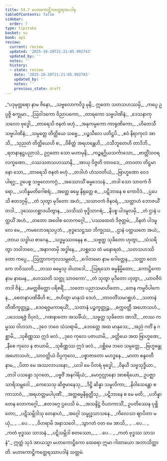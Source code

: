 ```yaml
---
title: 54.7 မဟာကောဋ္ဌိကတ္ထေရအပဒါန
tableOfContents: false
sidebar:
  order: 7
type: tipitaka
basket: su
book: ap1
review:
  current: review
  updated: '2025-10-20T21:21:05.992743'
  updated_by: ''
  notes: ''
  history:
  - state: review
    date: '2025-10-20T21:21:05.992743'
    updated_by: ''
    notes: ''
    previous_state: draft
---
```



<DynamicBreadcrumb />


<ReviewStatus review={frontmatter.review} showDetails={true} />

<HypothesisAnnotation frontmatter={frontmatter} />

<Division number="221" book="ap1" e="ch" v="20" p="415">

<Paragraph number="7180" type="verses" book="ap1">
_“ပဒုမုတ္တရော နာမ ဇိနော,_  
_သဗ္ဗလောကဝိဒူ မုနိ;_  
ဣတော သတသဟဿမှိ,_  
_ကပ္ပေ ဥပ္ပဇ္ဇိ စက္ခုမာ._  

</Paragraph>

</Division>
<Division number="222" book="ap1" e="ch" v="20" p="415">

<Paragraph number="7181" type="verses" book="ap1">
_ဩဝါဒကော ဝိညာပကော,_  
_တာရကော သဗ္ဗပါဏိနံ;_  
_ဒေသနာကုသလော ဗုဒ္ဓေါ,_  
_တာရေသိ ဇနတံ ဗဟုံ._  

</Paragraph>

</Division>
<Division number="223" book="ap1" e="ch" v="20" p="415">

<Paragraph number="7182" type="verses" book="ap1">
_အနုကမ္ပကော ကာရုဏိကော,_  
_ဟိတေသီ သဗ္ဗပါဏိနံ;_  
_သမ္ပတ္တေ တိတ္ထိယေ သဗ္ဗေ,_  
_ပဉ္စသီလေ ပတိဋ္ဌပိ._  

</Paragraph>

</Division>
<Division number="224" book="ap1" e="ch" v="20" p="415">

<Paragraph number="7183" type="verses" book="ap1">
_ဧဝံ နိရာကုလံ အာသိ,_  
_သုညတံ တိတ္ထိယေဟိ စ;_  
_ဝိစိတ္တံ အရဟန္တေဟိ,_  
_ဝသီဘူတေဟိ တာဒိဘိ._  

</Paragraph>

</Division>
<Division number="225" book="ap1" e="ch" v="20" p="415">

<Paragraph number="7184" type="verses" book="ap1">
_ရတနာနဋ္ဌပညာသံ,_  
ဥဂ္ဂတော သော မဟာမုနိ;_  
_ကဉ္စနဂ္ဃိယသင်္ကာသော,_  
_ဗာတ္တိံသဝရလက္ခဏော._  

</Paragraph>

</Division>
<Division number="226" book="ap1" e="ch" v="20" p="415">

<Paragraph number="7185" type="verses" book="ap1">
_ဝဿသတသဟဿာနိ,_  
_အာယု ဝိဇ္ဇတိ တာဝဒေ;_  
_တာဝတာ တိဋ္ဌမာနော သော,_  
_တာရေသိ ဇနတံ ဗဟုံ._  

</Paragraph>

</Division>
<Division number="227" book="ap1" e="ch" v="20" p="415">

<Paragraph number="7186" type="verses" book="ap1">
_တဒါဟံ ဟံသဝတိယံ,_  
_ဗြာဟ္မဏော ဝေဒပါရဂူ;_  
ဥပေစ္စ သဗ္ဗလောကဂ္ဂံ,_  
_အဿောသိံ ဓမ္မဒေသနံ._  

</Paragraph>

</Division>
<Division number="228" book="ap1" e="ch" v="20" p="415">

<Paragraph number="7187" type="verses" book="ap1">
_တဒါ သော သာဝကံ ဝီရော,_  
_ပဘိန္နမတိဂေါစရံ;_  
_အတ္ထေ ဓမ္မေ နိရုတ္တေ စ,_  
_ပဋိဘာနေ စ ကောဝိဒံ._  

</Paragraph>

</Division>
<Division number="229" book="ap1" e="ch" v="20" p="415">

<Paragraph number="7188" type="verses" book="ap1">
_ဌပေသိ ဧတဒဂ္ဂမှိ,_  
_တံ သုတွာ မုဒိတော အဟံ;_  
_သသာဝကံ ဇိနဝရံ,_  
_သတ္တာဟံ ဘောဇယိံ တဒါ._  

</Paragraph>

</Division>
<Division number="230" book="ap1" e="ch" v="20" p="416">

<Paragraph number="7189" type="verses" book="ap1">
_ဒုဿေဟစ္ဆာဒယိတွာန,_  
_သသိဿံ ဗုဒ္ဓိသာဂရံ;_  
_နိပစ္စ ပါဒမူလမှိ,_  
_တံ ဌာနံ ပတ္ထယိံ အဟံ._  

</Paragraph>

</Division>
<Division number="231" book="ap1" e="ch" v="20" p="416">

<Paragraph number="7190" type="verses" book="ap1">
_တတော အဝေါစ လောကဂ္ဂေါ,_  
_‘ပဿထေတံ ဒိဇုတ္တမံ;_  
_ဝိနတံ ပါဒမူလေ မေ,_  
_ကမလောဒရသပ္ပဘံ._  

</Paragraph>

</Division>
<Division number="232" book="ap1" e="ch" v="20" p="416">

<Paragraph number="7191" type="verses" book="ap1">
_ဗုဒ္ဓသေဋ္ဌဿ ဘိက္ခုဿ,_  
_ဌာနံ ပတ္ထယတေ အယံ;_  
_တာယ သဒ္ဓါယ စာဂေန,_  
_သဒ္ဓမ္မဿဝနေန စ._  

</Paragraph>

</Division>
<Division number="233" book="ap1" e="ch" v="20" p="416">

<Paragraph number="7192" type="verses" book="ap1">
_သဗ္ဗတ္ထ သုခိတော ဟုတွာ,_  
_သံသရိတွာ ဘဝါဘဝေ;_  
_အနာဂတမှိ အဒ္ဓါနေ,_  
_လစ္ဆသေ တံ မနောရထံ._  

</Paragraph>

</Division>
<Division number="234" book="ap1" e="ch" v="20" p="416">

<Paragraph number="7193" type="verses" book="ap1">
_သတသဟဿိတော ကပ္ပေ,_  
_ဩက္ကာကကုလသမ္ဘဝေါ;_  
_ဂေါတမော နာမ ဂေါတ္တေန,_  
_သတ္ထာ လောကေ ဘဝိဿတိ._  

</Paragraph>

</Division>
<Division number="235" book="ap1" e="ch" v="20" p="416">

<Paragraph number="7194" type="verses" book="ap1">
_တဿ ဓမ္မေသု ဒါယာဒေါ,_  
_ဩရသော ဓမ္မနိမ္မိတော;_  
_ကောဋ္ဌိကော နာမ နာမေန,_  
_ဟေဿတိ သတ္ထု သာဝကော’._  

</Paragraph>

</Division>
<Division number="236" book="ap1" e="ch" v="20" p="416">

<Paragraph number="7195" type="verses" book="ap1">
_တံ သုတွာ မုဒိတော ဟုတွာ,_  
_ယာဝဇီဝံ တဒါ ဇိနံ;_  
_မေတ္တစိတ္တော ပရိစရိံ,_  
_သတော ပညာသမာဟိတော._  

</Paragraph>

</Division>
<Division number="237" book="ap1" e="ch" v="20" p="416">

<Paragraph number="7196" type="verses" book="ap1">
_တေန ကမ္မဝိပါကေန,_  
_စေတနာပဏိဓီဟိ စ;_  
_ဇဟိတွာ မာနုသံ ဒေဟံ,_  
_တာဝတိံသမဂစ္ဆဟံ._  

</Paragraph>

</Division>
<Division number="238" book="ap1" e="ch" v="20" p="416">

<Paragraph number="7197" type="verses" book="ap1">
_သတာနံ တီဏိက္ခတ္တုဉ္စ,_  
_ဒေဝရဇ္ဇမကာရယိံ;_  
_သတာနံ ပဉ္စက္ခတ္တုဉ္စ,_  
_စက္ကဝတ္တီ အဟောသဟံ._  

</Paragraph>

</Division>
<Division number="239" book="ap1" e="ch" v="20" p="416">

<Paragraph number="7198" type="verses" book="ap1">
_ပဒေသရဇ္ဇံ ဝိပုလံ,_  
_ဂဏနာတော အသင်္ခိယံ;_  
_သဗ္ဗတ္ထ သုခိတော အာသိံ,_  
_တဿ ကမ္မဿ ဝါဟသာ._  

</Paragraph>

</Division>
<Division number="240" book="ap1" e="ch" v="20" p="416">

<Paragraph number="7199" type="verses" book="ap1">
_ဒုဝေ ဘဝေ သံသရာမိ,_  
_ဒေဝတ္တေ အထ မာနုသေ;_  
_အညံ ဂတိံ န ဂစ္ဆာမိ,_  
_သုစိဏ္ဏဿ ဣဒံ ဖလံ._  

</Paragraph>

</Division>
<Division number="241" book="ap1" e="ch" v="20" p="417">

<Paragraph number="7200" type="verses" book="ap1">
_ဒုဝေ ကုလေ ပဇာယာမိ,_  
_ခတ္တိယေ အထ ဗြာဟ္မဏေ;_  
_နီစေ ကုလေ န ဇာယာမိ,_  
_သုစိဏ္ဏဿ ဣဒံ ဖလံ._  

</Paragraph>

</Division>
<Division number="242" book="ap1" e="ch" v="20" p="417">

<Paragraph number="7201" type="verses" book="ap1">
_ပစ္ဆိမေ ဘဝေ သမ္ပတ္တေ,_  
_ဗြဟ္မဗန္ဓု အဟောသဟံ;_  
_သာဝတ္ထိယံ ဝိပ္ပကုလေ,_  
_ပစ္စာဇာတော မဟဒ္ဓနေ._  

</Paragraph>

</Division>
<Division number="243" book="ap1" e="ch" v="20" p="417">

<Paragraph number="7202" type="verses" book="ap1">
_မာတာ စန္ဒဝတီ နာမ,_  
_ပိတာ မေ အဿလာယနော;_  
_ယဒါ မေ ပိတရံ ဗုဒ္ဓေါ,_  
_ဝိနယီ သဗ္ဗသုဒ္ဓိယာ._  

</Paragraph>

</Division>
<Division number="244" book="ap1" e="ch" v="20" p="417">

<Paragraph number="7203" type="verses" book="ap1">
_တဒါ ပသန္နော သုဂတေ,_  
_ပဗ္ဗဇိံ အနဂါရိယံ;_  
_မောဂ္ဂလ္လာနော အာစရိယော,_  
ဥပဇ္ဈာ သာရိသမ္ဘဝေါ._  

</Paragraph>

</Division>
<Division number="245" book="ap1" e="ch" v="20" p="417">

<Paragraph number="7204" type="verses" book="ap1">
_ကေသေသု ဆိဇ္ဇမာနေသု,_  
_ဒိဋ္ဌိ ဆိန္နာ သမူလိကာ;_  
_နိဝါသေန္တော စ ကာသာဝံ,_  
_အရဟတ္တမပါပုဏိံ._  

</Paragraph>

</Division>
<Division number="246" book="ap1" e="ch" v="20" p="417">

<Paragraph number="7205" type="verses" book="ap1">
_အတ္ထဓမ္မနိရုတ္တီသု,_  
_ပဋိဘာနေ စ မေ မတိ;_  
_ပဘိန္နာ တေန လောကဂ္ဂေါ,_  
_ဧတဒဂ္ဂေ ဌပေသိ မံ._  

</Paragraph>

</Division>
<Division number="247" book="ap1" e="ch" v="20" p="417">

<Paragraph number="7206" type="verses" book="ap1">
_အသန္ဒိဋ္ဌံ ဝိယာကာသိံ,_  
ဥပတိဿေန ပုစ္ဆိတော;_  
_ပဋိသမ္ဘိဒါသု တေနာဟံ,_  
_အဂ္ဂေါ သမ္ဗုဒ္ဓသာသနေ._  

</Paragraph>

</Division>
<Division number="248" book="ap1" e="ch" v="20" p="417">

<Paragraph number="7207" type="verses" book="ap1">
_ကိလေသာ ဈာပိတာ မယှံ,_  
_ …ပေ… _  
_ဝိဟရာမိ အနာသဝေါ._  

</Paragraph>

</Division>
<Division number="249" book="ap1" e="ch" v="20" p="417">

<Paragraph number="7208" type="verses" book="ap1">
_သွာဂတံ ဝတ မေ အာသိ,_  
_ …ပေ… _  
_ကတံ ဗုဒ္ဓဿ သာသနံ._  

</Paragraph>

</Division>
<Division number="250" book="ap1" e="ch" v="20" p="417">

<Paragraph number="7209" type="verses" book="ap1">
_ပဋိသမ္ဘိဒါ စတဿော,_  
_ …ပေ… _  
_ကတံ ဗုဒ္ဓဿ သာသနံ”._  

</Paragraph>

<Paragraph number="7210" book="ap1">
ဣတ္ထံ သုဒံ အာယသ္မာ မဟာကောဋ္ဌိကော ထေရော ဣမာ ဂါထာယော အဘာသိတ္ထာတိ.

</Paragraph>
</Division>

<Paragraph number="7211" type="center" book="ap1">
မဟာကောဋ္ဌိကတ္ထေရဿာပဒါနံ သတ္တမံ.
</Paragraph>